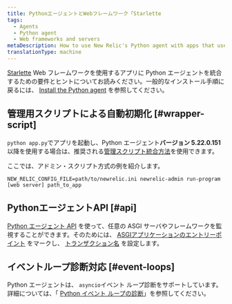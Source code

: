 ```yaml
---
title: PythonエージェントとWebフレームワーク「Starlette
tags:
  - Agents
  - Python agent
  - Web frameworks and servers
metaDescription: How to use New Relic's Python agent with apps that use the Starlette.io web framework.
translationType: machine
---
```


[Starlette](https://www.starlette.io/) Web フレームワークを使用するアプリに Python エージェントを統合するための要件とヒントについてお読みください。一般的なインストール手順に戻るには、 [Install the Python agent](/docs/agents/python-agent/installation-configuration/python-agent-installation) を参照してください。

## 管理用スクリプトによる自動初期化 [#wrapper-script]

`python app.py`でアプリを起動し、Python エージェント**バージョン 5.22.0.151**以降を使用する場合は、推奨される[管理スクリプト統合方法](/docs/agents/python-agent/installation-configuration/python-agent-installation#integration)を使用できます。

ここでは、アドミン・スクリプト方式の例を紹介します。

```
NEW_RELIC_CONFIG_FILE=path/to/newrelic.ini newrelic-admin run-program [web server] path_to_app
```

## PythonエージェントAPI [#api]

[Python エージェント API](/docs/agents/python-agent/python-agent-api) を使って、任意の ASGI サーバやフレームワークを監視することができます。そのためには、 [ASGIアプリケーションのエントリーポイント](/docs/agents/python-agent/python-agent-api/asgiapplication-python-agent-api) をマークし、 [トランザクション名](/docs/agents/python-agent/python-agent-api/settransactionname-python-agent-api) を設定します。

## イベントループ診断対応 [#event-loops]

Python エージェントは、 `asyncio`イベント ループ診断をサポートしています。詳細については、「 [Python イベント ループの診断](/docs/agents/python-agent/supported-features/python-event-loop-diagnostics)」を参照してください。